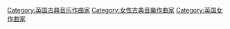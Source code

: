 [[Category:英国古典音乐作曲家|Category:英国古典音乐作曲家]]
[[Category:女性古典音樂作曲家|Category:女性古典音樂作曲家]]
[[Category:英国女作曲家|Category:英国女作曲家]]
